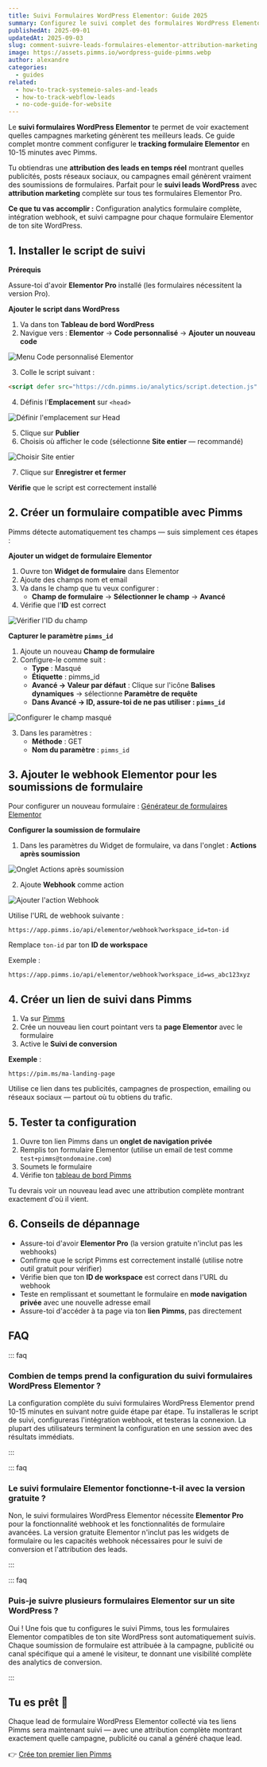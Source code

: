 ```yaml
---
title: Suivi Formulaires WordPress Elementor: Guide 2025
summary: Configurez le suivi complet des formulaires WordPress Elementor en minutes. Suivez chaque lead avec attribution. Guide étape par étape avec captures montrant quelles campagnes génèrent des conversions.
publishedAt: 2025-09-01
updatedAt: 2025-09-03
slug: comment-suivre-leads-formulaires-elementor-attribution-marketing
image: https://assets.pimms.io/wordpress-guide-pimms.webp
author: alexandre
categories:
  - guides
related:
  - how-to-track-systemeio-sales-and-leads
  - how-to-track-webflow-leads
  - no-code-guide-for-website
---
```


Le **suivi formulaires WordPress Elementor** te permet de voir exactement quelles campagnes marketing génèrent tes meilleurs leads. Ce guide complet montre comment configurer le **tracking formulaire Elementor** en 10-15 minutes avec Pimms.

Tu obtiendras une **attribution des leads en temps réel** montrant quelles publicités, posts réseaux sociaux, ou campagnes email génèrent vraiment des soumissions de formulaires. Parfait pour le **suivi leads WordPress** avec **attribution marketing** complète sur tous tes formulaires Elementor Pro.

**Ce que tu vas accomplir :** Configuration analytics formulaire complète, intégration webhook, et suivi campagne pour chaque formulaire Elementor de ton site WordPress.

## 1. Installer le script de suivi

**Prérequis**

Assure-toi d'avoir **Elementor Pro** installé (les formulaires nécessitent la version Pro).

**Ajouter le script dans WordPress**

1. Va dans ton **Tableau de bord WordPress**
2. Navigue vers : **Elementor** → **Code personnalisé** → **Ajouter un nouveau code**

![Menu Code personnalisé Elementor](https://assets.pimms.io/elementor-custom-code-menu.webp)

3. Colle le script suivant :

```html
<script defer src="https://cdn.pimms.io/analytics/script.detection.js" data-forward-all="true"></script>
```

4. Définis l'**Emplacement** sur `<head>`

![Définir l'emplacement sur Head](https://assets.pimms.io/elementor-set-location-head.webp)

5. Clique sur **Publier**
6. Choisis où afficher le code (sélectionne **Site entier** — recommandé)

![Choisir Site entier](https://assets.pimms.io/elementor-choose-entire-site.webp)

7. Clique sur **Enregistrer et fermer**

**Vérifie** que le script est correctement installé

<LinkCard
  href="/freetools/site-checker"
  title="Vérifie l'installation de ton script"
  description="Utilise notre outil gratuit pour vérifier automatiquement que le script d'analyse Pimms est correctement installé sur ton site web."
/>

## 2. Créer un formulaire compatible avec Pimms

Pimms détecte automatiquement tes champs — suis simplement ces étapes :

**Ajouter un widget de formulaire Elementor**

1. Ouvre ton **Widget de formulaire** dans Elementor
2. Ajoute des champs nom et email 
3. Va dans le champ que tu veux configurer :
   - **Champ de formulaire** → **Sélectionner le champ** → **Avancé**
4. Vérifie que l'**ID** est correct

![Vérifier l'ID du champ](https://assets.pimms.io/elementor-check-field-id.webp)

**Capturer le paramètre `pimms_id`**

1. Ajoute un nouveau **Champ de formulaire**
2. Configure-le comme suit :
   - **Type** : Masqué
   - **Étiquette** : pimms_id
   - **Avancé → Valeur par défaut** : Clique sur l'icône **Balises dynamiques** → sélectionne **Paramètre de requête**
   - **Dans Avancé → ID, assure-toi de ne pas utiliser : `pimms_id`**

![Configurer le champ masqué](https://assets.pimms.io/elementor-configure-hidden-field.webp?v=2)

3. Dans les paramètres :
   - **Méthode** : GET
   - **Nom du paramètre** : `pimms_id`

## 3. Ajouter le webhook Elementor pour les soumissions de formulaire

Pour configurer un nouveau formulaire : [Générateur de formulaires Elementor](https://elementor.com/pages/form-builder/)

**Configurer la soumission de formulaire**

1. Dans les paramètres du Widget de formulaire, va dans l'onglet : **Actions après soumission**

![Onglet Actions après soumission](https://assets.pimms.io/elementor-actions-after-submit.webp)

2. Ajoute **Webhook** comme action

![Ajouter l'action Webhook](https://assets.pimms.io/elementor-add-webhook-action.webp)

Utilise l'URL de webhook suivante :

```
https://app.pimms.io/api/elementor/webhook?workspace_id=ton-id
```

Remplace `ton-id` par ton **ID de workspace**

Exemple :  

```
https://app.pimms.io/api/elementor/webhook?workspace_id=ws_abc123xyz
```

## 4. Créer un lien de suivi dans Pimms

1. Va sur [Pimms](https://app.pimms.io)
2. Crée un nouveau lien court pointant vers ta **page Elementor** avec le formulaire
3. Active le **Suivi de conversion**

**Exemple** :  
```
https://pim.ms/ma-landing-page
```

Utilise ce lien dans tes publicités, campagnes de prospection, emailing ou réseaux sociaux — partout où tu obtiens du trafic.

## 5. Tester ta configuration

1. Ouvre ton lien Pimms dans un **onglet de navigation privée**
2. Remplis ton formulaire Elementor (utilise un email de test comme `test+pimms@tondomaine.com`)
3. Soumets le formulaire
4. Vérifie ton [tableau de bord Pimms](https://app.pimms.io)

Tu devrais voir un nouveau lead avec une attribution complète montrant exactement d'où il vient.

## 6. Conseils de dépannage

- Assure-toi d'avoir **Elementor Pro** (la version gratuite n'inclut pas les webhooks)
- Confirme que le script Pimms est correctement installé (utilise notre outil gratuit pour vérifier)
- Vérifie bien que ton **ID de workspace** est correct dans l'URL du webhook
- Teste en remplissant et soumettant le formulaire en **mode navigation privée** avec une nouvelle adresse email
- Assure-toi d'accéder à ta page via ton **lien Pimms**, pas directement

## FAQ

::: faq

### Combien de temps prend la configuration du suivi formulaires WordPress Elementor ?

La configuration complète du suivi formulaires WordPress Elementor prend 10-15 minutes en suivant notre guide étape par étape. Tu installeras le script de suivi, configureras l'intégration webhook, et testeras la connexion. La plupart des utilisateurs terminent la configuration en une session avec des résultats immédiats.

:::

::: faq

### Le suivi formulaire Elementor fonctionne-t-il avec la version gratuite ?

Non, le suivi formulaires WordPress Elementor nécessite **Elementor Pro** pour la fonctionnalité webhook et les fonctionnalités de formulaire avancées. La version gratuite Elementor n'inclut pas les widgets de formulaire ou les capacités webhook nécessaires pour le suivi de conversion et l'attribution des leads.

:::

::: faq

### Puis-je suivre plusieurs formulaires Elementor sur un site WordPress ?

Oui ! Une fois que tu configures le suivi Pimms, tous les formulaires Elementor compatibles de ton site WordPress sont automatiquement suivis. Chaque soumission de formulaire est attribuée à la campagne, publicité ou canal spécifique qui a amené le visiteur, te donnant une visibilité complète des analytics de conversion.

:::

## Tu es prêt 🎉

Chaque lead de formulaire WordPress Elementor collecté via tes liens Pimms sera maintenant suivi — avec une attribution complète montrant exactement quelle campagne, publicité ou canal a généré chaque lead.

👉 [Crée ton premier lien Pimms](https://pimms.io)

<CallToAction />
